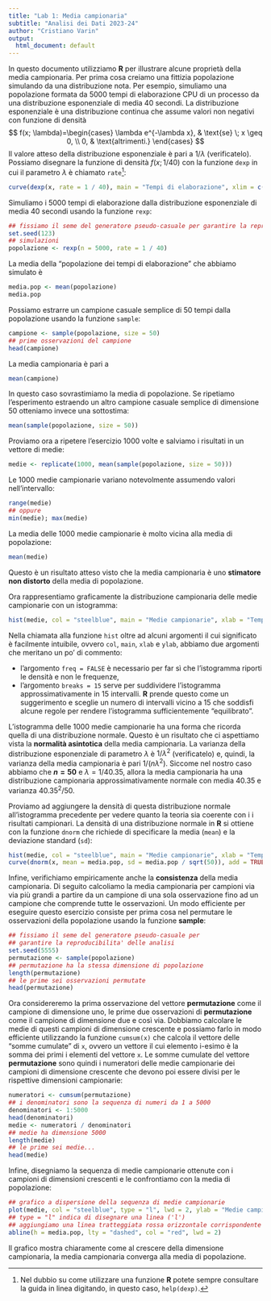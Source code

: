 ```yaml
---
title: "Lab 1: Media campionaria"
subtitle: "Analisi dei Dati 2023-24"
author: "Cristiano Varin"
output:
  html_document: default
---
```


In questo documento utilizziamo **R** per illustrare alcune proprietà della media campionaria. Per prima cosa creiamo una fittizia popolazione simulando da una distribuzione nota. Per esempio, simuliamo una popolazione formata da 5000 tempi di elaborazione CPU di un processo da una distribuzione esponenziale di media 40 secondi. La distribuzione esponenziale è una distribuzione continua che assume valori non negativi con funzione di densità
$$
f(x; \lambda)=\begin{cases}
\lambda e^{-\lambda x}, & \text{se} \; x \geq 0, \\
0, & \text{altrimenti.}
\end{cases}
$$
Il valore atteso della distribuzione esponenziale è pari a $1/\lambda$ (verificatelo). Possiamo disegnare la funzione di densità $f(x; 1/40)$ con la funzione `dexp` in cui il parametro $\lambda$ è chiamato `rate`^[Nel dubbio su come utilizzare una funzione **R** potete sempre consultare la guida in linea digitando, in questo caso, `help(dexp)`.]:
```r
curve(dexp(x, rate = 1 / 40), main = "Tempi di elaborazione", xlim = c(0, 200), xlab = "Tempo (sec)", ylab = "Densita'")
```

Simuliamo i 5000 tempi di elaborazione dalla distribuzione esponenziale di media 40 secondi usando la funzione `rexp`:
```r
## fissiamo il seme del generatore pseudo-casuale per garantire la reproducibilita' delle analisi 
set.seed(123)
## simulazioni
popolazione <- rexp(n = 5000, rate = 1 / 40)
``` 
La media della "popolazione dei tempi di elaborazione" che abbiamo simulato è
```r
media.pop <- mean(popolazione)
media.pop
```
Possiamo estrarre un campione casuale semplice di 50 tempi dalla popolazione usando la funzione `sample`:
```r
campione <- sample(popolazione, size = 50)
## prime osservazioni del campione
head(campione)
```
La media campionaria è pari a
```r
mean(campione)
```
In questo caso sovrastimiamo la media di popolazione. Se ripetiamo l'esperimento estraendo un altro campione casuale semplice di dimensione 50 otteniamo invece una sottostima:
```r
mean(sample(popolazione, size = 50))
```
Proviamo ora a ripetere l'esercizio 1000 volte e salviamo i risultati in un vettore di medie:
```r
medie <- replicate(1000, mean(sample(popolazione, size = 50)))
```
Le 1000 medie campionarie variano notevolmente assumendo valori nell'intervallo:
```r
range(medie)
## oppure
min(medie); max(medie)
```
La media delle 1000 medie campionarie è molto vicina alla media di popolazione:
```r
mean(medie)
```
Questo è un risultato atteso visto che la media campionaria è uno **stimatore non distorto** della media di popolazione. 

Ora rappresentiamo graficamente la distribuzione campionaria delle medie campionarie con un istogramma:
```r
hist(medie, col = "steelblue", main = "Medie campionarie", xlab = "Tempo (sec)", ylab = "Densita' ", freq = FALSE, breaks = 15)  
```

Nella chiamata alla funzione `hist` oltre ad alcuni argomenti il cui significato è facilmente intuibile, ovvero `col`, `main`, `xlab` e `ylab`, abbiamo due argomenti che meritano un po' di commento:

-  l'argomento `freq = FALSE` è necessario per far sì che l'istogramma riporti le densità e non le frequenze, 
-  l'argomento `breaks = 15` serve per suddividere l'istogramma approssimativamente in 15 intervalli. **R** prende questo come un suggerimento e sceglie un numero di intervalli vicino a 15 che soddisfi alcune regole per rendere l'istogramma sufficientemente "equilibrato". 
 
L'istogramma delle 1000 medie campionarie ha una forma che ricorda quella di una distribuzione normale. Questo è un risultato che ci aspettiamo vista la  **normalità asintotica** della media campionaria. La varianza della distribuzione esponenziale di parametro $\lambda$ è $1/\lambda^2$ (verificatelo) e, quindi, la varianza della media campionaria è pari $1/(n \lambda^2)$.  Siccome nel nostro caso abbiamo che **$n=50$**  e $\lambda=1/40.35$, allora la media campionaria ha una distribuzione campionaria approssimativamente normale con media $40.35$ e varianza $40.35 ^ 2 / 50.$ 

Proviamo ad aggiungere la densità di questa distribuzione normale all'istogramma precedente per vedere quanto la teoria sia coerente con i i risultati campionari. La densità di una distribuzione normale in **R** si ottiene con la funzione `dnorm` che richiede di specificare la media (`mean`) e la deviazione standard (`sd`):
```r
hist(medie, col = "steelblue", main = "Medie campionarie", xlab = "Tempo (sec)", ylab = "Densita' ", freq = FALSE, breaks = 15)
curve(dnorm(x, mean = media.pop, sd = media.pop / sqrt(50)), add = TRUE, col = "red", lwd = 2) ## lwd = 2 indica uno spessore (`line width') doppio rispetto al valore di default
```


Infine, verifichiamo empiricamente anche la **consistenza** della media campionaria. Di seguito calcoliamo la media campionaria per campioni via via più grandi a partire da un campione di una sola osservazione fino ad un campione che comprende tutte le osservazioni. Un modo efficiente per eseguire questo esercizio consiste per prima cosa nel permutare le osservazioni della popolazione usando la funzione **sample**:
```r
## fissiamo il seme del generatore pseudo-casuale per
## garantire la reproducibilita' delle analisi 
set.seed(5555) 
permutazione <- sample(popolazione) 
## permutazione ha la stessa dimensione di popolazione
length(permutazione)
## le prime sei osservazioni permutate
head(permutazione)
```
Ora considereremo la prima osservazione del vettore **permutazione** come il campione di dimensione uno, le prime due osservazioni di **permutazione** come il campione di dimensione due e così via. Dobbiamo calcolare le medie di questi  campioni di dimensione crescente e possiamo farlo in modo efficiente utilizzando la funzione `cumsum(x)` che calcola il vettore delle "somme cumulate" di `x`, ovvero un vettore il cui elemento i-esimo è la somma dei primi i elementi del vettore `x`. Le somme cumulate del vettore **permutazione** sono quindi i numeratori delle medie campionarie dei campioni di dimensione crescente che devono poi essere divisi per le rispettive dimensioni campionarie:
```r
numeratori <- cumsum(permutazione)
## i denominatori sono la sequenza di numeri da 1 a 5000
denominatori <- 1:5000
head(denominatori)
medie <- numeratori / denominatori
## medie ha dimensione 5000
length(medie)
## le prime sei medie...
head(medie)
```
Infine, disegniamo la sequenza di medie campionarie ottenute con i campioni di dimensioni crescenti e le confrontiamo con la media di popolazione:
```r
## grafico a dispersione della sequenza di medie campionarie
plot(medie, col = "steelblue", type = "l", lwd = 2, ylab = "Medie campionarie", xlab = "Dimensione campionaria") 
## type = "l" indica di disegnare una linea ('l')
## aggiungiamo una linea tratteggiata rossa orizzontale corrispondente alla media di popolazione:
abline(h = media.pop, lty = "dashed", col = "red", lwd = 2) 
```

Il grafico mostra chiaramente come al crescere della dimensione campionaria, la media campionaria converga alla media di popolazione.

 